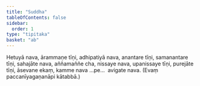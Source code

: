 ```yaml
---
title: "Suddha"
tableOfContents: false
sidebar:
  order: 1
type: "tipitaka"
basket: "ab"
---
```



<DynamicBreadcrumb />

<Division number="67">

<Paragraph number="694">
Hetuyā nava, ārammaṇe tīṇi, adhipatiyā nava, anantare tīṇi, samanantare tīṇi, sahajāte nava, aññamaññe cha, nissaye nava, upanissaye tīṇi, purejāte tīṇi, āsevane ekaṃ, kamme nava …pe…  avigate nava. (Evaṃ paccanīyagaṇanāpi kātabbā.)
</Paragraph>
</Division>